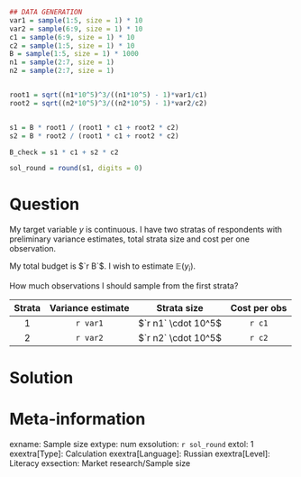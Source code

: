 ```r
## DATA GENERATION
var1 = sample(1:5, size = 1) * 10 
var2 = sample(6:9, size = 1) * 10 
c1 = sample(6:9, size = 1) * 10 
c2 = sample(1:5, size = 1) * 10 
B = sample(1:5, size = 1) * 1000
n1 = sample(2:7, size = 1) 
n2 = sample(2:7, size = 1) 


root1 = sqrt((n1*10^5)^3/((n1*10^5) - 1)*var1/c1)
root2 = sqrt((n2*10^5)^3/((n2*10^5) - 1)*var2/c2)


s1 = B * root1 / (root1 * c1 + root2 * c2) 
s2 = B * root2 / (root1 * c1 + root2 * c2) 

B_check = s1 * c1 + s2 * c2

sol_round = round(s1, digits = 0)
```

Question
========
My target variable $y$ is continuous. 
I have two stratas of respondents with preliminary variance estimates, 
total strata size and cost per one observation.

My total budget is $`r B`$. I wish to estimate $\mathbb{E}(y_i)$. 
    
How much observations I should sample from the first strata?

| Strata | Variance estimate | Strata size | Cost per obs |
|:---:|:---:|:---:|:----:|
|  1 | `r var1` | $`r n1` \cdot 10^5$ | `r c1` | 
|  2 | `r var2` | $`r n2` \cdot 10^5$ | `r c2` | 


Solution
========


Meta-information
================
exname: Sample size
extype: num
exsolution: `r sol_round`
extol: 1
exextra[Type]: Calculation
exextra[Language]: Russian
exextra[Level]: Literacy
exsection: Market research/Sample size

